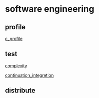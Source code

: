 = software engineering =

== profile ==
[[c_profile]]
== test ==
[[complexity]]

[[continuation_integretion]]
== distribute ==


